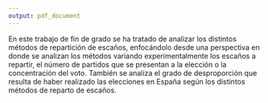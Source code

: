 ```yaml
---
output: pdf_document
---
```


En este trabajo de fin de grado se ha tratado de analizar los distintos métodos de repartición de escaños, enfocándolo desde una perspectiva en donde se analizan los métodos variando experimentalmente los escaños a repartir, el número de partidos que se presentan a la elección o la concentración del voto.
También se analiza el grado de desproporción que resulta de haber realizado las elecciones en España según los distintos métodos de reparto de escaños.